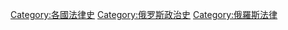 [[Category:各國法律史|Category:各國法律史]]
[[Category:俄罗斯政治史|Category:俄罗斯政治史]]
[[Category:俄羅斯法律|Category:俄羅斯法律]]